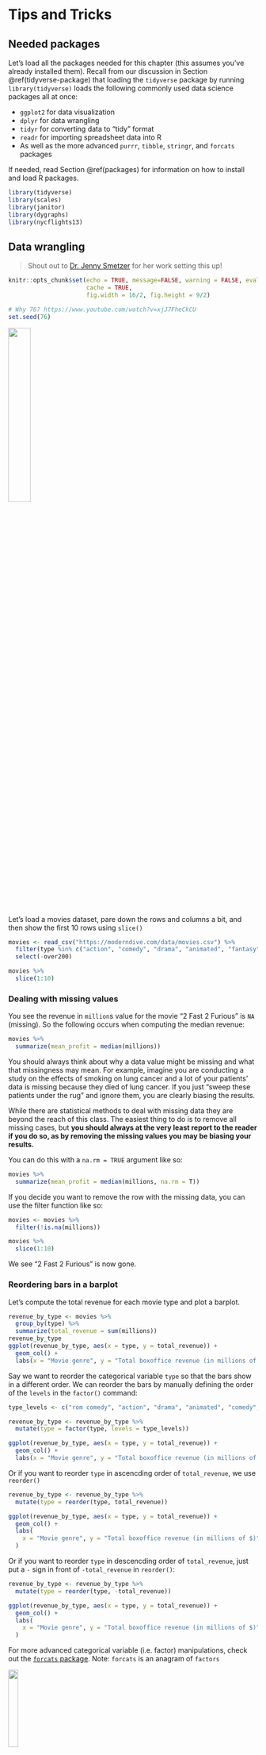 # Tips and Tricks {#appendixC}

## Needed packages {-}

Let's load all the packages needed for this chapter (this assumes you've already installed them). Recall from our discussion in Section \@ref(tidyverse-package) that loading the `tidyverse` package by running `library(tidyverse)` loads the following commonly used data science packages all at once:

* `ggplot2` for data visualization
* `dplyr` for data wrangling
* `tidyr` for converting data to "tidy" format
* `readr` for importing spreadsheet data into R
* As well as the more advanced `purrr`, `tibble`, `stringr`, and `forcats` packages

If needed, read Section \@ref(packages) for information on how to install and load R packages. 

```r
library(tidyverse)
library(scales)
library(janitor)
library(dygraphs)
library(nycflights13)
```

## Data wrangling

> Shout out to [Dr. Jenny Smetzer](https://www.scsparkscience.org/fellow/jennifer-smetzer/) for her work setting this up!

```r
knitr::opts_chunk$set(echo = TRUE, message=FALSE, warning = FALSE, eval = TRUE, 
                      cache = TRUE,
                      fig.width = 16/2, fig.height = 9/2)

# Why 76? https://www.youtube.com/watch?v=xjJ7FheCkCU
set.seed(76)
```

![](images/data_ninja1.png){width=30%}      

Let's load a movies dataset, pare down the rows and columns a bit, and then show the first 10 rows using `slice()`

```r
movies <- read_csv("https://moderndive.com/data/movies.csv") %>% 
  filter(type %in% c("action", "comedy", "drama", "animated", "fantasy", "rom comedy")) %>% 
  select(-over200)

movies %>% 
  slice(1:10)
```



### Dealing with missing values

You see the revenue in `million`s value for the movie "2 Fast 2 Furious" is `NA` (missing). So the following occurs when computing the median revenue:

```r
movies %>% 
  summarize(mean_profit = median(millions))
```

You should always think about why a data value might be missing and what that missingness may mean. For example, imagine you are conducting a study on the effects of smoking on lung cancer and a lot of your patients' data is missing because they died of lung cancer. If you just "sweep these patients under the rug" and ignore them, you are clearly biasing the results. 

While there are statistical methods to deal with missing data they are beyond the reach of this class. The easiest thing to do is to remove all missing cases, but **you should always at the very least report to the reader if you do so, as by removing the missing values you may be biasing your results.**

You can do this with a `na.rm = TRUE` argument like so:

```r
movies %>% 
  summarize(mean_profit = median(millions, na.rm = T))
```

If you decide you want to remove the row with the missing data, you can use the filter function like so:

```r
movies <- movies %>%
  filter(!is.na(millions))

movies %>% 
  slice(1:10)
```

We see "2 Fast 2 Furious" is now gone.


### Reordering bars in a barplot

Let's compute the total revenue for each movie type and plot a barplot.

```r
revenue_by_type <- movies %>% 
  group_by(type) %>% 
  summarize(total_revenue = sum(millions))
revenue_by_type
ggplot(revenue_by_type, aes(x = type, y = total_revenue)) +
  geom_col() + 
  labs(x = "Movie genre", y = "Total boxoffice revenue (in millions of $)")
```

Say we want to reorder the categorical variable `type` so that the bars show in a different order. We can reorder the bars by manually defining the order of the `levels` in the `factor()` command:

```r
type_levels <- c("rom comedy", "action", "drama", "animated", "comedy", "fantasy")

revenue_by_type <- revenue_by_type %>% 
  mutate(type = factor(type, levels = type_levels))

ggplot(revenue_by_type, aes(x = type, y = total_revenue)) +
  geom_col() + 
  labs(x = "Movie genre", y = "Total boxoffice revenue (in millions of $)")
```

Or if you want to reorder `type` in ascencding order of `total_revenue`, we use `reorder()`

```r
revenue_by_type <- revenue_by_type %>% 
  mutate(type = reorder(type, total_revenue))

ggplot(revenue_by_type, aes(x = type, y = total_revenue)) +
  geom_col() + 
  labs(
    x = "Movie genre", y = "Total boxoffice revenue (in millions of $)"
  )
```

Or if you want to reorder `type` in descencding order of `total_revenue`, just put
a `-` sign in front of `-total_revenue` in `reorder()`:

```r
revenue_by_type <- revenue_by_type %>% 
  mutate(type = reorder(type, -total_revenue))

ggplot(revenue_by_type, aes(x = type, y = total_revenue)) +
  geom_col() + 
  labs(
    x = "Movie genre", y = "Total boxoffice revenue (in millions of $)"
  )
```

For more advanced categorical variable (i.e. factor) manipulations, check out
the [`forcats` package](https://forcats.tidyverse.org/){target="_blank"}. Note: `forcats` is an anagram of `factors`


![](https://github.com/tidyverse/forcats/raw/master/man/figures/logo.png){width=20%} 



### Showing money on an axis

```r
movies <- movies %>% 
  mutate(revenue = millions * 10^6)

ggplot(data = movies, aes(x = rating, y = revenue)) + 
  geom_boxplot() + 
  labs(x = "rating", y = "Revenue in $", title = "Profits for different movie ratings")
```

Google "ggplot2 axis scale dollars" and click on the [first link](http://www.sthda.com/english/wiki/ggplot2-axis-scales-and-transformations) and search for the word "dollars". You'll find:

```r
# Don't forget to load the scales package first!
library(scales)

ggplot(data = movies, aes(x = rating, y = revenue)) + 
  geom_boxplot() + 
  labs(x = "rating", y = "Profit in millions of $", title = "Profits for different movie ratings") +
  scale_y_continuous(labels = dollar)
```



### Changing values inside cells

`dplyr::rename()` renames column/variable names. To "rename" values inside cells of a particular column, you need to `mutate()` the column using one of the three functins below. There might be other ones too, but these are the three I've seen the most. In these examples, we'll change values in the variable `type`.

1. `ifelse()`
1. `recode()`
1. `case_when()`

#### `ifelse()` {-}

Switch all instances of `rom comedy` with `romantic comedy` using `ifelse()`. If a particular row has `type == "rom comedy"`, then return `"romantic comedy"`, else return whatever was originally in `type`. Save everything in a new variable `type_new`:

```r
movies %>% 
  mutate(type_new = ifelse(type == "rom comedy", "romantic comedy", type)) %>% 
  slice(1:10)
```

Do the same here, but return `"not romantic comedy"` if `type` is not `"rom comedy"` and this time overwrite the original `type` variable

```r
movies %>% 
  mutate(type = ifelse(type == "rom comedy", "romantic comedy", "not romantic comedy")) %>% 
  slice(1:10)
```

#### `recode()` {-}

`ifelse()` is rather limited however. What if we want to "rename" all `type` so that they start with uppercase? Use `recode()`:

```r
movies %>% 
  mutate(type_new = recode(type, 
                           "action" = "Action",
                           "animated" = "Animated",
                           "comedy" = "Comedy",
                           "drama" = "Drama",
                           "fantasy" = "Fantasy",
                           "rom comedy" = "Romantic Comedy"
  )) %>% 
  slice(1:10)
```

#### `case_when()` {-}

`case_when()` is a little trickier, but allows you to evaluate boolean operations using `==`, `>`, `>=`, `&`, `|`, etc:

```r
movies %>% 
  mutate(type_new = 
           case_when(
             type == "action" & millions > 40 ~ "Big budget action",
             type == "rom comedy" & millions < 40 ~ "Small budget romcom",
             # Need this for everything else that aren't the two cases above:
             TRUE ~ "Rest"
           ))
```



### Converting a numerical variable to a categorical one

Sometimes we want to turn a numerical, continuous variable into a categorical variable. For instance, what if we wanted to have a variable that tells us if a movie made hundred million dollars or more. In other words a binary variable in other words a categorical variable with 2 levels. We can again use the `mutate` function:

```r
movies %>% 
  mutate(big_budget = millions > 100) %>% 
  slice(1:10)
```

What if you want to convert a numerical variable into a categorical variable with more than 2 levels? One way is to use the `cut()` command. For instance, below, we `cut()` the `score` variable, to recode it into 4 categories:

1. 0 - 40 = bad
2. 40.1 - 60 = so-so
3. 60.1 - 80 = good
4. 80.1+ = great

We set the breaking points for cutting the numerical variable with the `c(0, 40, 60, 80, 100)` part, and set the labels for each of these bins with the `labels=c("bad","so-so","good","great")` part. All this action happens inside the `mutate` command, so the new categorical variable `scorecats` is added to the data frame. 

```r
movies %>% 
  mutate(score_categ = cut(score, 
                           breaks = c(0, 40, 60, 80, 100),
                           labels = c("bad", "so-so", "good", "great")
  )) %>% 
  slice(1:10)
```

Other options with the `cut` function:

*  By default, if the value is exacly the upper bound of an interval, it's
included in the lessor category (e.g. 60.0 is 'so-so' not 'good'), to 
flip this, include the argument `right = FALSE`.
*  You could also have Rstudio equally divide the variable into a balanced
number of groups.  For example, specifying `breaks=3` would create 4 groups with
approximately the same number of values in each group.



### Computing proportions {#prop}

By using a `group_by()` followed not by a `summarize()` as is often the case, but rather a `mutate()`. So say we compute the total revenue millions for each movie rating and type:

```r
rating_by_type_millions <- movies %>% 
  group_by(rating, type) %>% 
  summarize(millions = sum(millions)) %>% 
  arrange(rating, type)

rating_by_type_millions
```

Say within each movie rating (G, PG, PG-13, R), we want to know the proportion of `total_millions` that made by each movie type (animated, action, comedy, etc). We can:

```r
rating_by_type_millions %>% 
  group_by(rating) %>% 
  mutate(
    # Compute a new column of the sum of millions split by rating:
    total_millions = sum(millions),
    # Compute the proportion within each rating:
    prop = millions/total_millions
  )
```

So for example, the 4 proportions corresponding to R rated movies are 0.596 + 0.142 + 0.213 + 0.0491 = 1.




### Dealing with %, commas, and \$ {#numerical}

Say you have numerical data that are recorded as percentages, have commas, or are in dollar form and hence are character strings. How do you convert these to numerical values? Using `readr::parse_number` inside a `mutate()`! Shout out to [Stack Overflow](https://stackoverflow.com/a/52965808/3674500){target="_blank"}

```r
library(readr)
parse_number("10.5%")
parse_number("145,897")
parse_number("$1,234.5")
```

What about the other way around? Use the `scales` package!

```r
library(scales)
percent(0.105)
comma(145897)
dollar(1234.5)
```






***


**Congratulations. You are now an R Ninja!**

![](images/Rninja.png){width=40%}  




***



## Interactive graphics

### Interactive linegraphs

Another useful tool for viewing linegraphs such as this is the `dygraph` function in the `dygraphs` package in combination with the `dyRangeSelector` function.  This allows us to zoom in on a selected range and get an interactive plot for us to work with:

```r
library(dygraphs)
library(nycflights13)
flights_day <- mutate(flights, date = as.Date(time_hour))
flights_summarized <- flights_day %>% 
  group_by(date) %>%
  summarize(median_arr_delay = median(arr_delay, na.rm = TRUE))
rownames(flights_summarized) <- flights_summarized$date
flights_summarized <- select(flights_summarized, -date)
dyRangeSelector(dygraph(flights_summarized))
```

<br>

The syntax here is a little different than what we have covered so far.  The `dygraph` function is expecting for the dates to be given as the `rownames` of the object.  We then remove the `date` variable from the `flights_summarized` data frame since it is accounted for in the `rownames`.  Lastly, we run the `dygraph` function on the new data frame that only contains the median arrival delay as a column and then provide the ability to have a selector to zoom in on the interactive plot via `dyRangeSelector`.  (Note that this plot will only be interactive in the HTML version of this book.)

<!--
**`paste0("(LC", chap, ".", (lc <- lc + 1), ")")`** Use the interactive linegraph to determine the highest median arrival delay for flights from NYC in 2013.  What date was it and what do you think contributed to it?


** ** What are three specific questions that can be more easily answered by looking at Figure 4.6 instead of Figure 4.5?

- Changing the labels of a plot (x-axis, y-axis)
- stat = "identity" for aggregated data and barplots
- Changing the theme for ggplots (`ggthemes` package too)
- Adding `code_folding` and `code_download` to YAML
- `kable` function from `knitr`
- Reading in data from files in different formats - Getting Used to R book reference
- Reshaping the data with `tidyr`

-->
